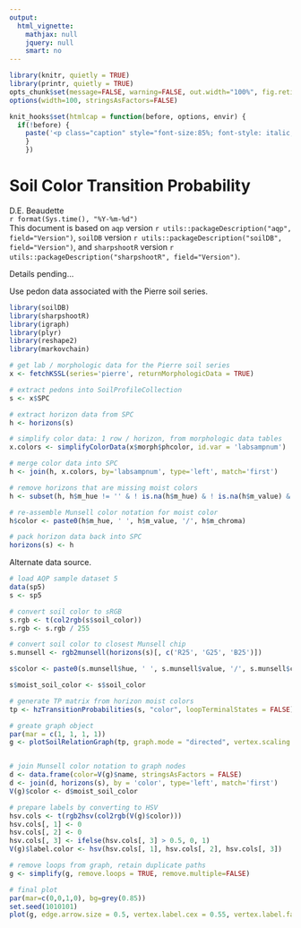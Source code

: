 ```yaml
---
output:
  html_vignette:
    mathjax: null
    jquery: null
    smart: no
---
```


```r
library(knitr, quietly = TRUE)
library(printr, quietly = TRUE)
opts_chunk$set(message=FALSE, warning=FALSE, out.width="100%", fig.retina = 2, fig.align='center', dev='png', dev.args=list(pointsize=10, antialias='cleartype'), tidy=TRUE)
options(width=100, stringsAsFactors=FALSE)

knit_hooks$set(htmlcap = function(before, options, envir) {
  if(!before) {
    paste('<p class="caption" style="font-size:85%; font-style: italic; font-weight: bold;">',options$htmlcap,"</p><hr>",sep="")
    }
    })
```


Soil Color Transition Probability
=======================================
D.E. Beaudette
<br>
`r format(Sys.time(), "%Y-%m-%d")`
<br>
This document is based on `aqp` version `r utils::packageDescription("aqp", field="Version")`, `soilDB` version `r utils::packageDescription("soilDB", field="Version")`, and `sharpshootR` version `r utils::packageDescription("sharpshootR", field="Version")`.

Details pending...


Use pedon data associated with the Pierre soil series.
```r
library(soilDB)
library(sharpshootR)
library(igraph)
library(plyr)
library(reshape2)
library(markovchain)

# get lab / morphologic data for the Pierre soil series
x <- fetchKSSL(series='pierre', returnMorphologicData = TRUE)

# extract pedons into SoilProfileCollection
s <- x$SPC

# extract horizon data from SPC
h <- horizons(s)

# simplify color data: 1 row / horizon, from morphologic data tables
x.colors <- simplifyColorData(x$morph$phcolor, id.var = 'labsampnum')

# merge color data into SPC
h <- join(h, x.colors, by='labsampnum', type='left', match='first')

# remove horizons that are missing moist colors
h <- subset(h, h$m_hue != '' & ! is.na(h$m_hue) & ! is.na(h$m_value) & ! is.na(h$m_chroma))

# re-assemble Munsell color notation for moist color
h$color <- paste0(h$m_hue, ' ', h$m_value, '/', h$m_chroma)

# pack horizon data back into SPC
horizons(s) <- h
```


Alternate data source.
```r
# load AQP sample dataset 5
data(sp5)
s <- sp5

# convert soil color to sRGB
s.rgb <- t(col2rgb(s$soil_color))
s.rgb <- s.rgb / 255

# convert soil color to closest Munsell chip
s.munsell <- rgb2munsell(horizons(s)[, c('R25', 'G25', 'B25')])

s$color <- paste0(s.munsell$hue, ' ', s.munsell$value, '/', s.munsell$chroma)

s$moist_soil_color <- s$soil_color
```


```r
# generate TP matrix from horizon moist colors
tp <- hzTransitionProbabilities(s, "color", loopTerminalStates = FALSE)

# greate graph object
par(mar = c(1, 1, 1, 1))
g <- plotSoilRelationGraph(tp, graph.mode = "directed", vertex.scaling.factor=2, edge.arrow.size = 0.5, edge.scaling.factor = 2.5, vertex.label.cex = 0.75, vertex.label.family = "sans")


# join Munsell color notation to graph nodes
d <- data.frame(color=V(g)$name, stringsAsFactors = FALSE)
d <- join(d, horizons(s), by = 'color', type='left', match='first')
V(g)$color <- d$moist_soil_color

# prepare labels by converting to HSV
hsv.cols <- t(rgb2hsv(col2rgb(V(g)$color)))
hsv.cols[, 1] <- 0
hsv.cols[, 2] <- 0
hsv.cols[, 3] <- ifelse(hsv.cols[, 3] > 0.5, 0, 1)
V(g)$label.color <- hsv(hsv.cols[, 1], hsv.cols[, 2], hsv.cols[, 3])

# remove loops from graph, retain duplicate paths
g <- simplify(g, remove.loops = TRUE, remove.multiple=FALSE)

# final plot
par(mar=c(0,0,1,0), bg=grey(0.85))
set.seed(1010101)
plot(g, edge.arrow.size = 0.5, vertex.label.cex = 0.55, vertex.label.family = "sans", vertex.label.font=2, edge.color='black')
```

